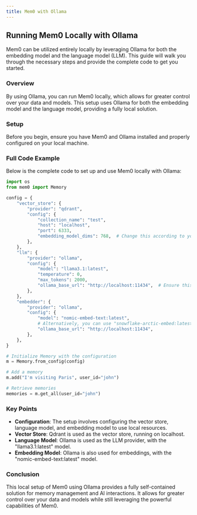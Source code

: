 ```yaml
---
title: Mem0 with Ollama
---
```


<Snippet file="security-compliance.mdx" />

## Running Mem0 Locally with Ollama

Mem0 can be utilized entirely locally by leveraging Ollama for both the embedding model and the language model (LLM). This guide will walk you through the necessary steps and provide the complete code to get you started.

### Overview

By using Ollama, you can run Mem0 locally, which allows for greater control over your data and models. This setup uses Ollama for both the embedding model and the language model, providing a fully local solution.

### Setup

Before you begin, ensure you have Mem0 and Ollama installed and properly configured on your local machine.

### Full Code Example

Below is the complete code to set up and use Mem0 locally with Ollama:

```python
import os
from mem0 import Memory

config = {
    "vector_store": {
        "provider": "qdrant",
        "config": {
            "collection_name": "test",
            "host": "localhost",
            "port": 6333,
            "embedding_model_dims": 768,  # Change this according to your local model's dimensions
        },
    },
    "llm": {
        "provider": "ollama",
        "config": {
            "model": "llama3.1:latest",
            "temperature": 0,
            "max_tokens": 2000,
            "ollama_base_url": "http://localhost:11434",  # Ensure this URL is correct
        },
    },
    "embedder": {
        "provider": "ollama",
        "config": {
            "model": "nomic-embed-text:latest",
            # Alternatively, you can use "snowflake-arctic-embed:latest"
            "ollama_base_url": "http://localhost:11434",
        },
    },
}

# Initialize Memory with the configuration
m = Memory.from_config(config)

# Add a memory
m.add("I'm visiting Paris", user_id="john")

# Retrieve memories
memories = m.get_all(user_id="john")
```

### Key Points

- **Configuration**: The setup involves configuring the vector store, language model, and embedding model to use local resources.
- **Vector Store**: Qdrant is used as the vector store, running on localhost.
- **Language Model**: Ollama is used as the LLM provider, with the "llama3.1:latest" model.
- **Embedding Model**: Ollama is also used for embeddings, with the "nomic-embed-text:latest" model.

### Conclusion

This local setup of Mem0 using Ollama provides a fully self-contained solution for memory management and AI interactions. It allows for greater control over your data and models while still leveraging the powerful capabilities of Mem0.